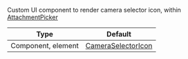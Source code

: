 Custom UI component to render camera selector icon, within [AttachmentPicker](#)

<!-- TODO: Change to new docs -->
| Type               | Default      |
| ------------------ | ------------ |
| Component, element | [CameraSelectorIcon](#) |
